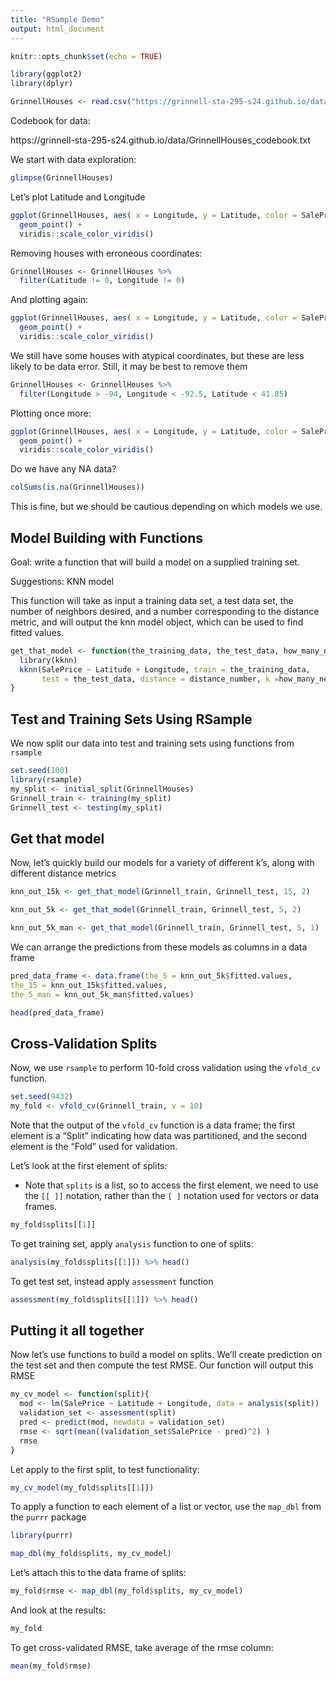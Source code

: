 ```yaml
---
title: "RSample Demo"
output: html_document
---
```


```r
knitr::opts_chunk$set(echo = TRUE)
```

```r
library(ggplot2)
library(dplyr)
```

```r
GrinnellHouses <- read.csv("https://grinnell-sta-295-s24.github.io/data/GrinnellHouses.csv")
```

Codebook for data:

https://grinnell-sta-295-s24.github.io/data/GrinnellHouses_codebook.txt

We start with data exploration:

```r
glimpse(GrinnellHouses)
```

Let's plot Latitude and Longitude

```r
ggplot(GrinnellHouses, aes( x = Longitude, y = Latitude, color = SalePrice)) +
  geom_point() +
  viridis::scale_color_viridis()
```

Removing houses with erroneous coordinates:

```r
GrinnellHouses <- GrinnellHouses %>% 
  filter(Latitude != 0, Longitude != 0)
```

And plotting again:

```r
ggplot(GrinnellHouses, aes( x = Longitude, y = Latitude, color = SalePrice)) +
  geom_point() +
  viridis::scale_color_viridis()
```

We still have some houses with atypical coordinates, but these are less likely to be data error. Still, it may be best to remove them

```r
GrinnellHouses <- GrinnellHouses %>% 
  filter(Longitude > -94, Longitude < -92.5, Latitude < 41.85)
```


Plotting once more:

```r
ggplot(GrinnellHouses, aes( x = Longitude, y = Latitude, color = SalePrice)) +
  geom_point() +
  viridis::scale_color_viridis()
```


Do we have any NA data?

```r
colSums(is.na(GrinnellHouses))
```

This is fine, but we should be cautious depending on which models we use.

## Model Building with Functions


Goal: write a function that will build a model on a supplied training set.

Suggestions: KNN model

This function will take as input a training data set, a test data set, the number of neighbors desired, and a number corresponding to the distance metric, and will output the knn model object, which can be used to find fitted values.

```r
get_that_model <- function(the_training_data, the_test_data, how_many_neighbors, distance_number){
  library(kknn)
  kknn(SalePrice ~ Latitude + Longitude, train = the_training_data,
       test = the_test_data, distance = distance_number, k =how_many_neighbors, kernel = "rectangular")
}
```




## Test and Training Sets Using RSample   

We now split our data into test and training sets using functions from `rsample`

```r
set.seed(100)
library(rsample)
my_split <- initial_split(GrinnellHouses)
Grinnell_train <- training(my_split)
Grinnell_test <- testing(my_split)
```


## Get that model

Now, let's quickly build our models for a variety of different k's, along with different distance metrics

```r
knn_out_15k <- get_that_model(Grinnell_train, Grinnell_test, 15, 2)

knn_out_5k <- get_that_model(Grinnell_train, Grinnell_test, 5, 2)

knn_out_5k_man <- get_that_model(Grinnell_train, Grinnell_test, 5, 1)
```

We can arrange the predictions from these models as columns in a data frame 

```r

pred_data_frame <- data.frame(the_5 = knn_out_5k$fitted.values, 
the_15 = knn_out_15k$fitted.values,
the_5_man = knn_out_5k_man$fitted.values) 

head(pred_data_frame)
```


## Cross-Validation Splits

Now, we use `rsample` to perform 10-fold cross validation using the `vfold_cv` function. 


```r
set.seed(9432)
my_fold <- vfold_cv(Grinnell_train, v = 10)
```

Note that the output of the `vfold_cv` function is a data frame; the first element is a "Split" indicating how data was partitioned, and the second element is the "Fold" used for validation.

Let's look at the first element of splits:

 - Note that `splits` is a list, so to access the first element, we need to use the `[[ ]]` notation, rather than the `[ ]` notation used for vectors or data frames.

```r
my_fold$splits[[1]] 
```


To get training set, apply `analysis` function to one of splits:

```r
analysis(my_fold$splits[[1]]) %>% head()
```

To get test set, instead apply `assessment` function

```r
assessment(my_fold$splits[[1]]) %>% head()
```

## Putting it all together

Now let's use functions to build a model on splits. We'll create prediction on the test set and then compute the test RMSE. 
Our function will output this RMSE

```r
my_cv_model <- function(split){
  mod <- lm(SalePrice ~ Latitude + Longitude, data = analysis(split))
  validation_set <- assessment(split)
  pred <- predict(mod, newdata = validation_set)
  rmse <- sqrt(mean((validation_set$SalePrice - pred)^2) )
  rmse
}
```


Let apply to the first split, to test functionality:

```r
my_cv_model(my_fold$splits[[1]])
```

To apply a function to each element of a list or vector, use the `map_dbl` from the `purrr` package

```r
library(purrr)

map_dbl(my_fold$splits, my_cv_model)
```

Let's attach this to the data frame of splits:

```r
my_fold$rmse <- map_dbl(my_fold$splits, my_cv_model)
```


And look at the results:

```r
my_fold
```

To get cross-validated RMSE, take average of the rmse column:

```r
mean(my_fold$rmse)
```
